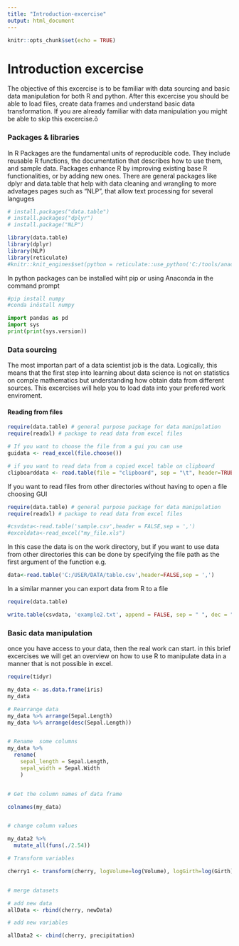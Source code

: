 ---
title: "Introduction-excercise"
output: html_document
---

```{r setup, include=FALSE}
knitr::opts_chunk$set(echo = TRUE)
```

# Introduction excercise

The objective of this excercise is to be familiar with data sourcing and basic data manipulation for both R and python. After this excercise you should be able to load files, create data frames and understand basic data transformation. If you are already familiar with data manipulation you might be able to skip this excercise.õ


### Packages & libraries

In R Packages are the fundamental units of reproducible code. They include reusable R functions, the documentation that describes how to use them, and sample data. Packages enhance R by improving existing base R functionalities, or by adding new ones. There are general packages like dplyr and data.table that help with data cleaning and wrangling to more advatages pages such as "NLP", that allow text processing for several languges


```{r  message = FALSE, eval=TRUE}
# install.packages("data.table")
# install.packages("dplyr")
# install.package("NLP")

library(data.table)
library(dplyr)
library(NLP)
library(reticulate)
#knitr::knit_engines$set(python = reticulate::use_python('C:/tools/anaconda3/5.3.0'))

```

In python packages can be installed wiht pip or using Anaconda in the command prompt

```{python}
#pip install numpy
#conda inöstall numpy

import pandas as pd
import sys
print(print(sys.version))


```
### Data sourcing

The most importan part of a data scientist job is the data. Logically, this means that the first step into learning about data science is not on statistics on comple mathematics but understanding how obtain data from different sources.
This excercises will help you to load data into your prefered work enviroment.

#### Reading from files

```{r eval=FALSE}
require(data.table) # general purpose package for data manipulation
require(readxl) # package to read data from excel files

# If you want to choose the file from a gui you can use
guidata <- read_excel(file.choose())

# if you want to read data from a copied excel table on clipboard
clipboarddata <- read.table(file = "clipboard", sep = "\t", header=TRUE)


```


If you want to read files from other directories without having to open a file choosing GUI
```{r}

require(data.table) # general purpose package for data manipulation
require(readxl) # package to read data from excel files

#csvdata<-read.table('sample.csv',header = FALSE,sep = ',')
#exceldata<-read_excel("my_file.xls")

```
In this case the data is on the work directory, but if you want to use data from other directories this can be done by specifying the file path as the first argument of the function
e.g. 
```{r eval=FALSE}
data<-read.table('C:/USER/DATA/table.csv',header=FALSE,sep = ',')
```

In a similar manner you can export data from R to a file
```{r eval=FALSE}
require(data.table)

write.table(csvdata, 'example2.txt', append = FALSE, sep = " ", dec = ".",row.names = TRUE, col.names = TRUE)
```


### Basic data manipulation

once you have access to your data, then the real work can start. in this brief excercises we will get an overview on how to use R to manipulate data in a manner that is not possible in excel.

```{r eval=FALSE}
require(tidyr)

my_data <- as.data.frame(iris)
my_data

# Rearrange data
my_data %>% arrange(Sepal.Length)
my_data %>% arrange(desc(Sepal.Length))


# Rename  some columns
my_data %>% 
  rename(
    sepal_length = Sepal.Length,
    sepal_width = Sepal.Width
    )


# Get the column names of data frame

colnames(my_data)


# change column values

my_data2 %>%
  mutate_all(funs(./2.54))

# Transform variables

cherry1 <- transform(cherry, logVolume=log(Volume), logGirth=log(Girth))


# merge datasets

# add new data
allData <- rbind(cherry, newData)

# add new variables

allData2 <- cbind(cherry, precipitation)

```

